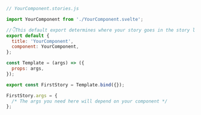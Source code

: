 ```js
// YourComponent.stories.js

import YourComponent from './YourComponent.svelte';

//👇This default export determines where your story goes in the story list
export default {
  title: 'YourComponent',
  component: YourComponent,
};

const Template = (args) => ({
  props: args,
});

export const FirstStory = Template.bind({});

FirstStory.args = {
  /* The args you need here will depend on your component */
};
```
